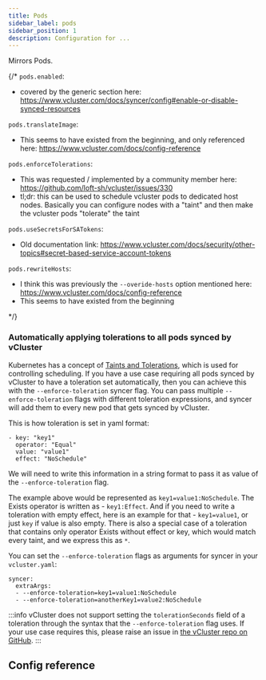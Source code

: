 ```yaml
---
title: Pods
sidebar_label: pods
sidebar_position: 1
description: Configuration for ...
---
```



Mirrors Pods.

{/*
`pods.enabled`:
- covered by the generic section here: https://www.vcluster.com/docs/syncer/config#enable-or-disable-synced-resources

`pods.translateImage`:
- This seems to have existed from the beginning, and only referenced here: https://www.vcluster.com/docs/config-reference

`pods.enforceTolerations`:
- This was requested / implemented by a community member here: https://github.com/loft-sh/vcluster/issues/330
- tl;dr: this can be used to schedule vcluster pods to dedicated host nodes. Basically you can configure nodes with a "taint" and then make the vcluster pods "tolerate" the taint

`pods.useSecretsForSATokens`:
- Old documentation link: https://www.vcluster.com/docs/security/other-topics#secret-based-service-account-tokens

`pods.rewriteHosts`:
- I think this was previously the `--overide-hosts` option mentioned here: https://www.vcluster.com/docs/config-reference
- This seems to have existed from the beginning

*/}

### Automatically applying tolerations to all pods synced by vCluster 

Kubernetes has a concept of [Taints and Tolerations](https://kubernetes.io/docs/concepts/scheduling-eviction/taint-and-toleration/), which is used for controlling scheduling. If you have a use case requiring all pods synced by vCluster to have a toleration set automatically, then you can achieve this with the `--enforce-toleration` syncer flag. You can pass multiple `--enforce-toleration` flags with different toleration expressions, and syncer will add them to every new pod that gets synced by vCluster.

This is how toleration is set in yaml format:
```
- key: "key1"
  operator: "Equal"
  value: "value1"
  effect: "NoSchedule"
```
We will need to write this information in a string format to pass it as value of the `--enforce-toleration` flag.

The example above would be represented as `key1=value1:NoSchedule`.
The Exists operator is written as - `key1:Effect`.
And if you need to write a toleration with empty effect, here is an example for that - `key1=value1`, or just `key` if value is also empty.
There is also a special case of a toleration that contains only operator Exists without effect or key, which would match every taint, and we express this as `*`.

You can set the `--enforce-toleration` flags as arguments for syncer in your `vcluster.yaml`:
```
syncer:
  extraArgs:
  - --enforce-toleration=key1=value1:NoSchedule
  - --enforce-toleration=anotherKey1=value2:NoSchedule
```

:::info
vCluster does not support setting the `tolerationSeconds` field of a toleration through the syntax that the `--enforce-toleration` flag uses. If your use case requires this, please raise an issue in [the vCluster repo on GitHub](https://github.com/loft-sh/vcluster/issues).
::: 


## Config reference

<SyncPods/>

